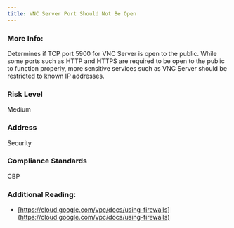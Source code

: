 ```yaml
---
title: VNC Server Port Should Not Be Open
---
```


### More Info:

Determines if TCP port 5900 for VNC Server is open to the public. While some ports such as HTTP and HTTPS are required to be open to the public to function properly, more sensitive services such as VNC Server should be restricted to known IP addresses.

### Risk Level

Medium

### Address

Security

### Compliance Standards

CBP

### Additional Reading:

- [https://cloud.google.com/vpc/docs/using-firewalls](https://cloud.google.com/vpc/docs/using-firewalls)
